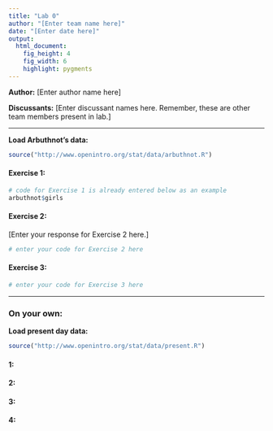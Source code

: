 ```yaml
---
title: "Lab 0"
author: "[Enter team name here]"
date: "[Enter date here]"
output:
  html_document:
    fig_height: 4
    fig_width: 6
    highlight: pygments
---
```


**Author:** [Enter author name here]

**Discussants:** [Enter discussant names here. Remember, these are other team members present in lab.]

* * *

**Load Arbuthnot's data:**
```r
source("http://www.openintro.org/stat/data/arbuthnot.R")
```

#### Exercise 1: 

```r
# code for Exercise 1 is already entered below as an example
arbuthnot$girls
```

#### Exercise 2:

[Enter your response for Exercise 2 here.]

```r
# enter your code for Exercise 2 here
```

#### Exercise 3:

```r
# enter your code for Exercise 3 here
```

* * *

### On your own:

**Load present day data:**
```r
source("http://www.openintro.org/stat/data/present.R")
```

#### 1:


#### 2:


#### 3:


#### 4:

